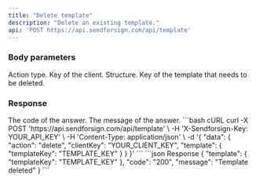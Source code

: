 ```yaml
---
title: "Delete template"
description: "Delete an existing template."
api: 'POST https://api.sendforsign.com/api/template'
---
```


### Body parameters

<ParamField body="data" type="object" required>

  <Expandable title="child attribute">

<ParamField body="action" type="string" required>
  Action type.
</ParamField>

<ParamField body="clientKey" type="string" required>
  Key of the client.
</ParamField>

<ParamField body="template" type="object" required>
  Structure.

  <Expandable title="child attribute">

  <ParamField body="templateKey" type="string" required>
    Key of the template that needs to be deleted.
  </ParamField>

  </Expandable>

</ParamField>

  </Expandable>

</ParamField>

### Response

<ResponseField name="code" type="string">
  The code of the answer.
</ResponseField>

<ResponseField name="message" type="string">
  The message of the answer.
</ResponseField>

<RequestExample>
```bash cURL
curl -X POST 'https://api.sendforsign.com/api/template' \
     -H 'X-Sendforsign-Key: YOUR_API_KEY' \
     -H 'Content-Type: application/json' \
     -d '{
    "data": {
        "action": "delete",
        "clientKey": "YOUR_CLIENT_KEY",
        "template": {
            "templateKey": "TEMPLATE_KEY"
        }
    }
}'
```
</RequestExample>

<ResponseExample>
```json Response
{
    "template": {
        "templateKey": "TEMPLATE_KEY"
    },
    "code": "200",
    "message": "Template deleted"
}
```
</ResponseExample>
